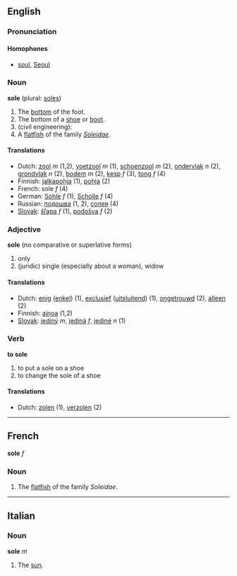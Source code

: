 ==English==
===Pronunciation===
====Homophones====
*[[soul]], [[Seoul]]

===Noun===
'''sole''' (plural: [[soles]])

#The [[bottom]] of the foot.
#The bottom of a [[shoe]] or [[boot]].
#(civil engineering): 
#A [[flatfish]] of the family ''[[Soleidae]]''.

====Translations====
*Dutch: [[zool]] ''m'' (1,2), [[voetzool]] ''m'' (1), [[schoenzool]] ''m'' (2), [[ondervlak]] ''n'' (2), [[grondvlak]] ''n'' (2), [[bodem]] ''m'' (2),  [[kesp]] ''f'' (3), [[tong]] ''f'' (4)
*Finnish: [[jalkapohja]] (1), [[pohja]] (2)
*French: sole ''f'' (4)
*German: [[Sohle]] ''f'' (1), [[Scholle]] ''f'' (4)
*Russian: [[подошва]] (1, 2), [[солея]] (4)
*[[Slovak]]: [[šľapa]] ''f'' (1), [[podošva]] ''f'' (2)

===Adjective===
'''sole''' (no comparative or superlative forms)

#only
# (juridic) single (especially about a woman), widow

====Translations====
*Dutch: [[enig]] ([[enkel]]) (1), [[exclusief]] ([[uitsluitend]]) (1), [[ongetrouwd]] (2), [[alleen]] (2)
*Finnish: [[ainoa]] (1,2)
*[[Slovak]]: [[jediný]] ''m'', [[jediná]] ''f'', [[jediné]] ''n'' (1)

===Verb===
'''to sole'''

#to put a sole on a shoe
#to change the sole of a shoe

====Translations====
*Dutch: [[zolen]] (1), [[verzolen]] (2)

----
==French==
'''sole''' ''f''

===Noun===

#The [[flatfish]] of the family ''Soleidae''.

----
==Italian==

===Noun===
'''sole''' ''m''

#The [[sun]].